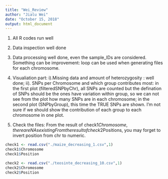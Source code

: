---
title: "Wei_Review"
author: "Jialu Wei"
date: "October 15, 2018"
output: html_document
---
1. All R codes run well
2. Data inspection well done
3. Data processing well done, even the sample_IDs are considered. Something can be improvement: loop can be used when generating files for each chromosome.
4. Visualiation part:
  i).Missing data and amount of heterozygosity : well done;
  ii). SNPs per Chromosome and which group contributes most: in the first plot (filteredSNPbyChr), all SNPs are counted but the defination of SNPs should be the ones have variation within group, so we can not see from the plot how many SNPs are in each chromosome; in the second plot (SNPbyGroup), this time the TRUE SNPs are shown. 
  I'm not sure if we should show the contribution of each group to each chromosome in one plot.
  
5. Check the files:
From the result of check1$Chromosome, there are NAs existing
From the result of check2$Positions, you may forget to invert position from chr to numeric.

```{r}
check1 <- read.csv("./maize_decreasing_1.csv",1)
check1$Chromosome
check1$Position

check2 <- read.csv("./teosinte_decreasing_10.csv",1)
check2$Chromosome
check2$Position
```